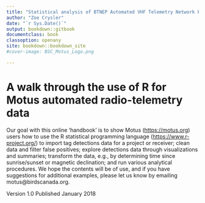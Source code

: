 ```yaml
---
title: "Statistical analysis of BTNEP Automated VHF Telemetry Network Project"
author: "Zoe Crysler"
date: "`r Sys.Date()`"
output: bookdown::gitbook
documentclass: book
classoption: openany
site: bookdown::bookdown_site
#cover-image: BSC_Motus_Logo.png

---
```


# A walk through the use of R for Motus automated radio-telemetry data  {-}

Our goal with this online 'handbook' is to show Motus (<https://motus.org>) users how to use the R statistical programming language (<https://www.r-project.org/>) to import tag detections data for a project or receiver; clean data and filter false positives; explore detections data through visualizations and summaries; transform the data, e.g., by determining time since sunrise/sunset or magnetic declination; and run various analytical procedures. We hope the contents will be of use, and if you have suggestions for additional examples, please let us know by emailing motus@birdscanada.org. 

Version 1.0 
Published January 2018
